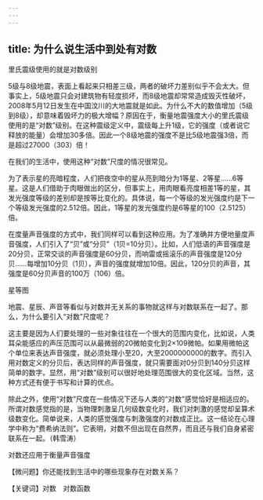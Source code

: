 ```yaml
---
---
---
```

title: 为什么说生活中到处有对数
---




里氏震级使用的就是对数级别



5级与8级地震，表面上看起来只相差三级，两者的破坏力差别似乎不会太大。但事实上，5级地震只会对建筑物有轻度损坏，而8级地震却常常造成毁灭性破坏，2008年5月12日发生在中国汶川的大地震就是如此。为什么不大的数值增加（5级到8级），却意味着毁坏力的极大增幅？原因在于，衡量地震强度大小的里氏震级使用的是“对数”级别。在这种震级定义中，震级每上升1级，它的强度（或者说它释放的能量）会增加30多倍。因此一个8级地震的强度不是比5级地震强3倍，而是超过27000（303）倍！

在我们的生活中，使用这种“对数”尺度的情况很常见。

为了表示星的亮暗程度，人们把夜空中的星从亮到暗分为1等星、2等星……6等星。这是人们借助于肉眼做出的区分，但事实上，用肉眼看亮度相差1等的星，其发光强度等级的差别却是按等比变化的。具体说，每一个等级的发光强度约是下一个等级发光强度的2.512倍。因此，1等星的发光强度约是6等星的100（2.5125）倍。

在度量声音强度的方式中，我们同样可以看到这种应用。为了准确并方便地量度声音强度，人们引入了“贝”或“分贝”（1贝=10分贝）。比如，人们低语的声音强度是20分贝，正常交谈的声音强度是60分贝，而响雷或摇滚乐的声音强度是120分贝……每增加10分贝（1贝），声音的强度就增加10倍。因此，120分贝的声音，其强度是60分贝声音的100万（106）倍。

星等图



地震、星辰、声音等看似与对数并无关系的事物就这样与对数联系在一起了。那么，为什么要引入“对数”尺度呢？

这主要是因为人们要处理的一些对象往往在一个很大的范围内变化，比如说，人类耳朵能感应的声压范围可以从最微弱的20微帕变化到2×109微帕。如果用微帕这个单位来表达声音强度，就必须处理小至20，大至2000000000的数字。而引入用对数定义的分贝后，表达同样的声音强度，就只需要面对0分贝到140分贝这样简单的数字。显然，用“对数”级别可以很好地处理范围很大的变化区域。当然，这种方式还有便于书写和计算的优点。

除此之外，使用“对数”尺度在一些情况下还与人类的“对数”感觉恰好是相适应的。所谓对数感觉指的是，当物理刺激呈几何级数变化时，我们对刺激的感觉却呈算术级数变化。简单说来，人类的感觉强度与刺激强度的对数成正比。这一结论在心理学中称为“费希纳法则”。它表明，对数不但出现在自然界，而且还与我们自身紧密联系在一起。（韩雪涛）

对数还应用于衡量声音强度



【微问题】你还能找到生活中的哪些现象存在对数关系？

【关键词】对数　对数函数